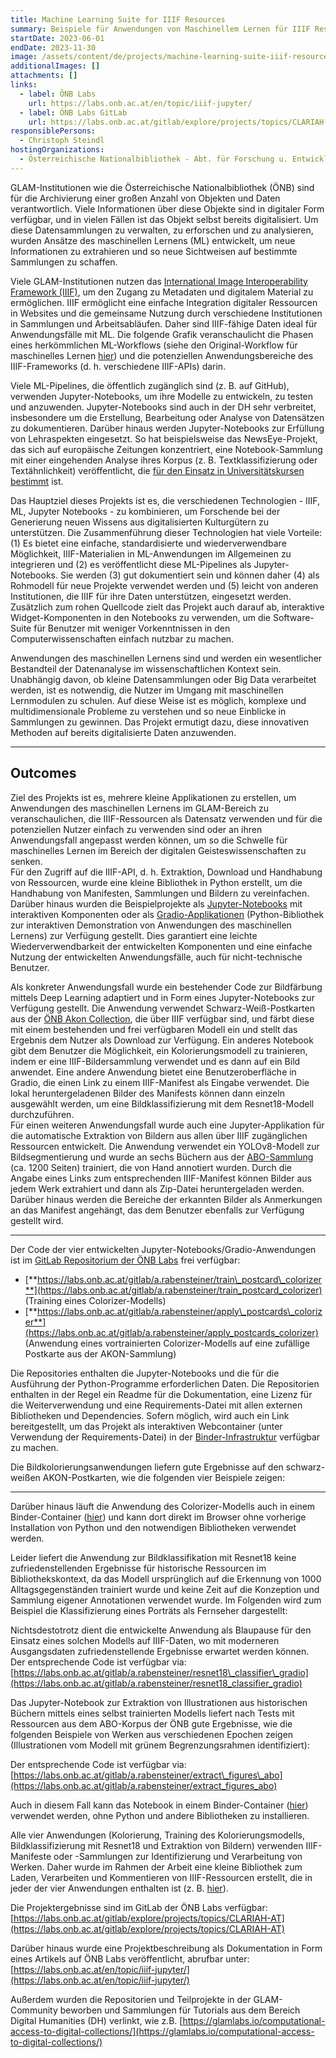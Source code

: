 ```yaml
---
title: Machine Learning Suite for IIIF Resources
summary: Beispiele für Anwendungen von Maschinellem Lernen für IIIF Ressourcen.
startDate: 2023-06-01
endDate: 2023-11-30
image: /assets/content/de/projects/machine-learning-suite-iiif-resources/image.png
additionalImages: []
attachments: []
links:
  - label: ÖNB Labs
    url: https://labs.onb.ac.at/en/topic/iiif-jupyter/
  - label: ÖNB Labs GitLab
    url: https://labs.onb.ac.at/gitlab/explore/projects/topics/CLARIAH-AT
responsiblePersons:
  - Christoph Steindl
hostingOrganizations:
  - Österreichische Nationalbibliothek - Abt. für Forschung u. Entwicklung
---
```

GLAM-Institutionen wie die Österreichische Nationalbibliothek (ÖNB) sind für die Archivierung einer großen Anzahl von Objekten und Daten verantwortlich. Viele Informationen über diese Objekte sind in digitaler Form verfügbar, und in vielen Fällen ist das Objekt selbst bereits digitalisiert. Um diese Datensammlungen zu verwalten, zu erforschen und zu analysieren, wurden Ansätze des maschinellen Lernens (ML) entwickelt, um neue Informationen zu extrahieren und so neue Sichtweisen auf bestimmte Sammlungen zu schaffen.

Viele GLAM-Institutionen nutzen das [International Image Interoperability Framework (IIIF)](https://iiif.io/), um den Zugang zu Metadaten und digitalem Material zu ermöglichen. IIIF ermöglicht eine einfache Integration digitaler Ressourcen in Websites und die gemeinsame Nutzung durch verschiedene Institutionen in Sammlungen und Arbeitsabläufen. Daher sind IIIF-fähige Daten ideal für Anwendungsfälle mit ML. Die folgende Grafik veranschaulicht die Phasen eines herkömmlichen ML-Workflows (siehe den Original-Workflow für maschinelles Lernen [hier](https://towardsdatascience.com/workflow-of-a-machine-learning-project-ec1dba419b94)) und die potenziellen Anwendungsbereiche des IIIF-Frameworks (d. h. verschiedene IIIF-APIs) darin.

<Figure href="/assets/content/de/projects/machine-learning-suite-iiif-resources/iiif-application-fields.webp" alt="IIIF application fields">

</Figure>



Viele ML-Pipelines, die öffentlich zugänglich sind (z. B. auf GitHub), verwenden Jupyter-Notebooks, um ihre Modelle zu entwickeln, zu testen und anzuwenden. Jupyter-Notebooks sind auch in der DH sehr verbreitet, insbesondere um die Erstellung, Bearbeitung oder Analyse von Datensätzen zu dokumentieren. Darüber hinaus werden Jupyter-Notebooks zur Erfüllung von Lehraspekten eingesetzt. So hat beispielsweise das NewsEye-Projekt, das sich auf europäische Zeitungen konzentriert, eine Notebook-Sammlung mit einer eingehenden Analyse ihres Korpus (z. B. Textklassifizierung oder Textähnlichkeit) veröffentlicht, die [für den Einsatz in Universitätskursen bestimmt](https://www.newseye.eu/resources/educational-material/syllabi-and-teaching-material-for-universities/) ist.

Das Hauptziel dieses Projekts ist es, die verschiedenen Technologien - IIIF, ML, Jupyter Notebooks - zu kombinieren, um Forschende bei der Generierung neuen Wissens aus digitalisierten Kulturgütern zu unterstützen. Die Zusammenführung dieser Technologien hat viele Vorteile: (1) Es bietet eine einfache, standardisierte und wiederverwendbare Möglichkeit, IIIF-Materialien in ML-Anwendungen im Allgemeinen zu integrieren und (2) es veröffentlicht diese ML-Pipelines als Jupyter-Notebooks. Sie werden (3) gut dokumentiert sein und können daher (4) als Rohmodell für neue Projekte verwendet werden und (5) leicht von anderen Institutionen, die IIIF für ihre Daten unterstützen, eingesetzt werden. Zusätzlich zum rohen Quellcode zielt das Projekt auch darauf ab, interaktive Widget-Komponenten in den Notebooks zu verwenden, um die Software-Suite für Benutzer mit weniger Vorkenntnissen in den Computerwissenschaften einfach nutzbar zu machen.

Anwendungen des maschinellen Lernens sind und werden ein wesentlicher Bestandteil der Datenanalyse im wissenschaftlichen Kontext sein. Unabhängig davon, ob kleine Datensammlungen oder Big Data verarbeitet werden, ist es notwendig, die Nutzer im Umgang mit maschinellen Lernmodulen zu schulen. Auf diese Weise ist es möglich, komplexe und multidimensionale Probleme zu verstehen und so neue Einblicke in Sammlungen zu gewinnen. Das Projekt ermutigt dazu, diese innovativen Methoden auf bereits digitalisierte Daten anzuwenden.

---

## Outcomes

Ziel des Projekts ist es, mehrere kleine Applikationen zu erstellen, um Anwendungen des maschinellen Lernens im GLAM-Bereich zu veranschaulichen, die IIIF-Ressourcen als Datensatz verwenden und für die potenziellen Nutzer einfach zu verwenden sind oder an ihren Anwendungsfall angepasst werden können, um so die Schwelle für maschinelles Lernen im Bereich der digitalen Geisteswissenschaften zu senken.\
Für den Zugriff auf die IIIF-API, d. h. Extraktion, Download und Handhabung von Ressourcen, wurde eine kleine Bibliothek in Python erstellt, um die Handhabung von Manifesten, Sammlungen und Bildern zu vereinfachen. Darüber hinaus wurden die Beispielprojekte als [Jupyter-Notebooks](https://jupyter.org/) mit interaktiven Komponenten oder als [Gradio-Applikationen](https://www.gradio.app/) (Python-Bibliothek zur interaktiven Demonstration von Anwendungen des maschinellen Lernens) zur Verfügung gestellt. Dies garantiert eine leichte Wiederverwendbarkeit der entwickelten Komponenten und eine einfache Nutzung der entwickelten Anwendungsfälle, auch für nicht-technische Benutzer.

Als konkreter Anwendungsfall wurde ein bestehender Code zur Bildfärbung mittels Deep Learning adaptiert und in Form eines Jupyter-Notebooks zur Verfügung gestellt. Die Anwendung verwendet Schwarz-Weiß-Postkarten aus der [ÖNB Akon Collection](https://akon.onb.ac.at/), die über IIIF verfügbar sind, und färbt diese mit einem bestehenden und frei verfügbaren Modell ein und stellt das Ergebnis dem Nutzer als Download zur Verfügung. Ein anderes Notebook gibt dem Benutzer die Möglichkeit, ein Kolorierungsmodell zu trainieren, indem er eine IIIF-Bildersammlung verwendet und es dann auf ein Bild anwendet. Eine andere Anwendung bietet eine Benutzeroberfläche in Gradio, die einen Link zu einem IIIF-Manifest als Eingabe verwendet. Die lokal heruntergeladenen Bilder des Manifests können dann einzeln ausgewählt werden, um eine Bildklassifizierung mit dem Resnet18-Modell durchzuführen.\
Für einen weiteren Anwendungsfall wurde auch eine Jupyter-Applikation für die automatische Extraktion von Bildern aus allen über IIIF zugänglichen Ressourcen entwickelt. Die Anwendung verwendet ein YOLOv8-Modell zur Bildsegmentierung und wurde an sechs Büchern aus der [ABO-Sammlung](https://www.onb.ac.at/digitale-angebote/austrian-books-online) (ca. 1200 Seiten) trainiert, die von Hand annotiert wurden. Durch die Angabe eines Links zum entsprechenden IIIF-Manifest können Bilder aus jedem Werk extrahiert und dann als Zip-Datei heruntergeladen werden. Darüber hinaus werden die Bereiche der erkannten Bilder als Anmerkungen an das Manifest angehängt, das dem Benutzer ebenfalls zur Verfügung gestellt wird.

---

Der Code der vier entwickelten Jupyter-Notebooks/Gradio-Anwendungen ist im [GitLab Repositorium der ÖNB Labs](https://labs.onb.ac.at/gitlab/explore/projects/) frei verfügbar:

* [**https://labs.onb.ac.at/gitlab/a.rabensteiner/train\_postcard\_colorizer**](https://labs.onb.ac.at/gitlab/a.rabensteiner/train_postcard_colorizer) (Training eines Colorizer-Modells)
* [**https://labs.onb.ac.at/gitlab/a.rabensteiner/apply\_postcards\_colorizer**](https://labs.onb.ac.at/gitlab/a.rabensteiner/apply_postcards_colorizer) (Anwendung eines vortrainierten Colorizer-Modells auf eine zufällige Postkarte aus der AKON-Sammlung)

Die Repositories enthalten die Jupyter-Notebooks und die für die Ausführung der Python-Programme erforderlichen Daten. Die Repositorien enthalten in der Regel ein Readme für die Dokumentation, eine Lizenz für die Weiterverwendung und eine Requirements-Datei mit allen externen Bibliotheken und Dependencies. Sofern möglich, wird auch ein Link bereitgestellt, um das Projekt als interaktiven Webcontainer (unter Verwendung der Requirements-Datei) in der [Binder-Infrastruktur](https://mybinder.org/) verfügbar zu machen.

Die Bildkolorierungsanwendungen liefern gute Ergebnisse auf den schwarz-weißen AKON-Postkarten, wie die folgenden vier Beispiele zeigen:

<Figure href="/assets/content/de/projects/machine-learning-suite-iiif-resources/example-akon-colourization.png" alt="Beispiel für Bildkolorierung anhand der AKON Sammlung der ÖNB">

</Figure>

---

Darüber hinaus läuft die Anwendung des Colorizer-Modells auch in einem Binder-Container ([hier](https://mybinder.org/v2/git/https%3A%2F%2Flabs.onb.ac.at%2Fgitlab%2Fa.rabensteiner%2Ftest_ipython/HEAD?labpath=colorize_postcards.ipynb)) und kann dort direkt im Browser ohne vorherige Installation von Python und den notwendigen Bibliotheken verwendet werden.

Leider liefert die Anwendung zur Bildklassifikation mit Resnet18 keine zufriedenstellenden Ergebnisse für historische Ressourcen im Bibliothekskontext, da das Modell ursprünglich auf die Erkennung von 1000 Alltagsgegenständen trainiert wurde und keine Zeit auf die Konzeption und Sammlung eigener Annotationen verwendet wurde. Im Folgenden wird zum Beispiel die Klassifizierung eines Porträts als Fernseher dargestellt:

<Figure href="/assets/content/de/projects/machine-learning-suite-iiif-resources/example-classification.png" alt="Beispiel Klassifizierung">

</Figure>



Nichtsdestotrotz dient die entwickelte Anwendung als Blaupause für den Einsatz eines solchen Modells auf IIIF-Daten, wo mit moderneren Ausgangsdaten zufriedenstellende Ergebnisse erwartet werden können. Der entsprechende Code ist verfügbar via: [https://labs.onb.ac.at/gitlab/a.rabensteiner/resnet18\_classifier\_gradio](https://labs.onb.ac.at/gitlab/a.rabensteiner/resnet18_classifier_gradio)

Das Jupyter-Notebook zur Extraktion von Illustrationen aus historischen Büchern mittels eines selbst trainierten Modells liefert nach Tests mit Ressourcen aus dem ABO-Korpus der ÖNB gute Ergebnisse, wie die folgenden Beispiele von Werken aus verschiedenen Epochen zeigen (Illustrationen vom Modell mit grünem Begrenzungsrahmen identifiziert):

<Figure href="/assets/content/de/projects/machine-learning-suite-iiif-resources/image-extraction-bounding-box.webp" alt="Image extraction bounding box">

</Figure>



Der entsprechende Code ist verfügbar via: [https://labs.onb.ac.at/gitlab/a.rabensteiner/extract\_figures\_abo](https://labs.onb.ac.at/gitlab/a.rabensteiner/extract_figures_abo)

Auch in diesem Fall kann das Notebook in einem Binder-Container ([hier](https://mybinder.org/v2/git/https%3A%2F%2Flabs.onb.ac.at%2Fgitlab%2Fa.rabensteiner%2Fextract_figures_abo/HEAD?labpath=extract_figures.ipynb)) verwendet werden, ohne Python und andere Bibliotheken zu installieren.

Alle vier Anwendungen (Kolorierung, Training des Kolorierungsmodells, Bildklassifizierung mit Resnet18 und Extraktion von Bildern) verwenden IIIF-Manifeste oder -Sammlungen zur Identifizierung und Verarbeitung von Werken. Daher wurde im Rahmen der Arbeit eine kleine Bibliothek zum Laden, Verarbeiten und Kommentieren von IIIF-Ressourcen erstellt, die in jeder der vier Anwendungen enthalten ist (z. B. [hier](https://labs.onb.ac.at/gitlab/a.rabensteiner/extract_figures_abo/-/blob/main/iiif_utils.py?ref_type=heads)).

Die Projektergebnisse sind im GitLab der ÖNB Labs verfügbar: [https://labs.onb.ac.at/gitlab/explore/projects/topics/CLARIAH-AT](https://labs.onb.ac.at/gitlab/explore/projects/topics/CLARIAH-AT)

Darüber hinaus wurde eine Projektbeschreibung als Dokumentation in Form eines Artikels auf ÖNB Labs veröffentlicht, abrufbar unter: [https://labs.onb.ac.at/en/topic/iiif-jupyter/](https://labs.onb.ac.at/en/topic/iiif-jupyter/)

Außerdem wurden die Repositorien und Teilprojekte in der GLAM-Community beworben und Sammlungen für Tutorials aus dem Bereich Digital Humanities (DH) verlinkt, wie z.B. [https://glamlabs.io/computational-access-to-digital-collections/](https://glamlabs.io/computational-access-to-digital-collections/)
